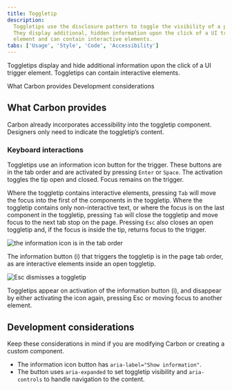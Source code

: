```yaml
---
title: Toggletip
description:
  Toggletips use the disclosure pattern to toggle the visibility of a popover.
  They display additional, hidden information upon the click of a UI trigger
  element and can contain interactive elements.
tabs: ['Usage', 'Style', 'Code', 'Accessibility']
---
```



<PageDescription>

  Toggletips display and hide additional information upon the click of a UI trigger element. Toggletips can contain interactive elements.

</PageDescription>

<AnchorLinks>
  <AnchorLink>What Carbon provides</AnchorLink>
  <AnchorLink>Development considerations</AnchorLink>
</AnchorLinks>

## What Carbon provides

Carbon already incorporates accessibility into the toggletip component. Designers only need to indicate the toggletip’s content.

### Keyboard interactions

Toggletips use an information icon button for the trigger. These buttons are in the tab order and are activated by pressing `Enter` or `Space`. The activation toggles the tip open and closed. Focus remains on the trigger.

Where the toggletip contains interactive elements, pressing `Tab` will move the focus into the first of the components in the toggletip. Where the toggletip contains only non-interactive text, or where the focus is on the last component in the toggletip, pressing `Tab` will close the toggletip and move focus to the next tab stop on the page.
Pressing `Esc` also closes an open toggletip and, if the focus is inside the tip, returns focus to the trigger.

<Row>
<Column colLg={8}>

![the information icon is in the tab order](images/toggletip-accessibility-1.png)

<Caption>
  The information button (i) that triggers the toggletip is in the page tab order, as are interactive elements inside an open toggletip.
</Caption>

</Column>
</Row>

<Row>
<Column colLg={8}>

![Esc dismisses a toggletip](images/toggletip-accessibility-2.png)

<Caption>
  Toggletips appear on activation of the information button (i), and disappear by either activating the icon again, pressing Esc or moving focus to another element.
</Caption>

</Column>
</Row>

## Development considerations

Keep these considerations in mind if you are modifying Carbon or creating a
custom component.

- The information icon button has `aria-label="Show information"`.
- The button uses `aria-expanded` to set toggletip visibility and `aria-controls` to handle navigation to the content.